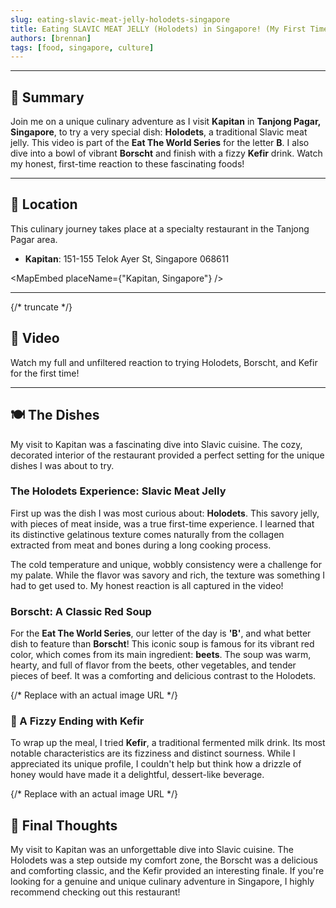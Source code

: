 ```yaml
---
slug: eating-slavic-meat-jelly-holodets-singapore
title: Eating SLAVIC MEAT JELLY (Holodets) in Singapore! (My First Time)
authors: [brennan]
tags: [food, singapore, culture]
---
```



---

## 📝 **Summary**

Join me on a unique culinary adventure as I visit **Kapitan** in **Tanjong Pagar, Singapore**, to try a very special dish: **Holodets**, a traditional Slavic meat jelly. This video is part of the **Eat The World Series** for the letter **B**. I also dive into a bowl of vibrant **Borscht** and finish with a fizzy **Kefir** drink. Watch my honest, first-time reaction to these fascinating foods!

---

## 📍 Location

This culinary journey takes place at a specialty restaurant in the Tanjong Pagar area.

- **Kapitan**: 151-155 Telok Ayer St, Singapore 068611

<MapEmbed placeName={"Kapitan, Singapore"} />

---

{/* truncate */}

## 🎥 Video

Watch my full and unfiltered reaction to trying Holodets, Borscht, and Kefir for the first time!

<YouTubeEmbed videoId="JLysxJY1Fuw" />

---

## 🍽️ The Dishes

My visit to Kapitan was a fascinating dive into Slavic cuisine. The cozy, decorated interior of the restaurant provided a perfect setting for the unique dishes I was about to try.

### The Holodets Experience: Slavic Meat Jelly

First up was the dish I was most curious about: **Holodets**. This savory jelly, with pieces of meat inside, was a true first-time experience. I learned that its distinctive gelatinous texture comes naturally from the collagen extracted from meat and bones during a long cooking process.

<TitledImage
  src="/img/2025-09-07/holodets.png"
  alt="Slavic meat jelly at Kapitan"
  title="Holodets"
/>


The cold temperature and unique, wobbly consistency were a challenge for my palate. While the flavor was savory and rich, the texture was something I had to get used to. My honest reaction is all captured in the video!

### Borscht: A Classic Red Soup

For the **Eat The World Series**, our letter of the day is **'B'**, and what better dish to feature than **Borscht**! This iconic soup is famous for its vibrant red color, which comes from its main ingredient: **beets**. The soup was warm, hearty, and full of flavor from the beets, other vegetables, and tender pieces of beef. It was a comforting and delicious contrast to the Holodets.

<TitledImage
  src="/img/2025-09-07/borscht.png"
  alt="Borscht soup at Kapitan"
  title="Borscht"
/>
{/* Replace with an actual image URL */}

### 🥛 A Fizzy Ending with Kefir

To wrap up the meal, I tried **Kefir**, a traditional fermented milk drink. Its most notable characteristics are its fizziness and distinct sourness. While I appreciated its unique profile, I couldn't help but think how a drizzle of honey would have made it a delightful, dessert-like beverage.

<TitledImage src="/img/2025-09-07/kefir.png" alt="Kefir drink" title="Kefir" />
{/* Replace with an actual image URL */}

## 💬 Final Thoughts

My visit to Kapitan was an unforgettable dive into Slavic cuisine. The Holodets was a step outside my comfort zone, the Borscht was a delicious and comforting classic, and the Kefir provided an interesting finale. If you're looking for a genuine and unique culinary adventure in Singapore, I highly recommend checking out this restaurant!
